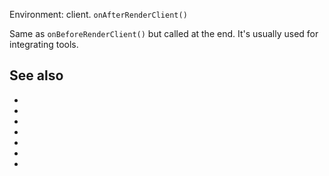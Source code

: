 
Environment: client.
<ImplementedBy noCustomGuide={true}>`onAfterRenderClient()`</ImplementedBy>

Same as <Link href="/onBeforeRenderClient">`onBeforeRenderClient()`</Link> but called at the end. It's usually used for integrating tools.

## See also

- <Link href="/onBeforeRenderClient"/>
- <Link href="/onRenderClient"/>
- <Link href="/onHydrationEnd" />
- <Link href="/onPageTransitionStart" />
- <Link href="/onPageTransitionEnd" />
- <Link href="/hooks"/>
- <Link href="/client" />

